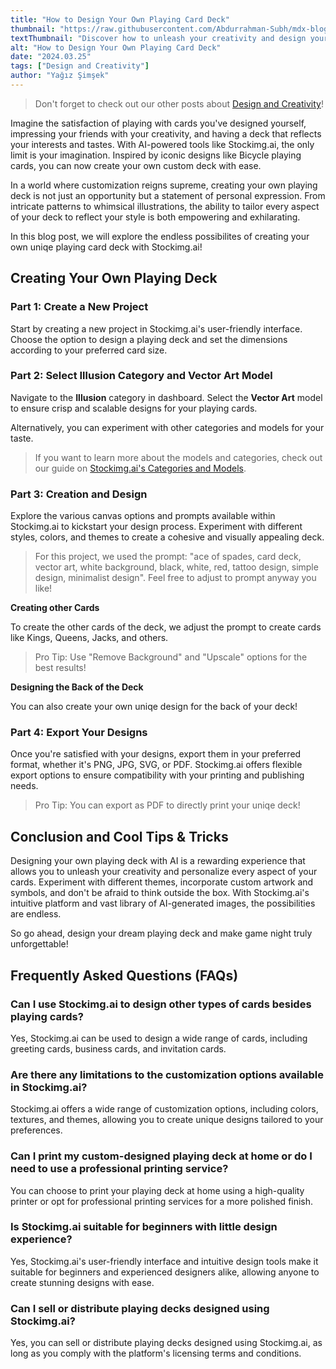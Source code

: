 ```yaml
---
title: "How to Design Your Own Playing Card Deck"
thumbnail: "https://raw.githubusercontent.com/Abdurrahman-Subh/mdx-blog/main/images/other-cards.png"
textThumbnail: "Discover how to unleash your creativity and design your own custom playing deck with AI-powered tools like Stockimg.ai. From selecting themes to exporting your designs, learn how to create a unique and personalized deck that reflects your style and interests."
alt: "How to Design Your Own Playing Card Deck"
date: "2024.03.25"
tags: ["Design and Creativity"]
author: "Yağız Şimşek"
---
```


<CustomImage
    src="https://raw.githubusercontent.com/Abdurrahman-Subh/mdx-blog/main/images/other-cards.png"
    alt="How to Design Your Own Playing Card Deck"
/>

> Don't forget to check out our other posts about [Design and Creativity](https://stockimg.ai/blog/design-and-creativity)!

Imagine the satisfaction of playing with cards you've designed yourself, impressing your friends with your creativity, and having a deck that reflects your interests and tastes. With AI-powered tools like Stockimg.ai, the only limit is your imagination. Inspired by iconic designs like Bicycle playing cards, you can now create your own custom deck with ease.

In a world where customization reigns supreme, creating your own playing deck is not just an opportunity but a statement of personal expression. From intricate patterns to whimsical illustrations, the ability to tailor every aspect of your deck to reflect your style is both empowering and exhilarating.

In this blog post, we will explore the endless possibilites of creating your own uniqe playing card deck with Stockimg.ai!

## Creating Your Own Playing Deck

### Part 1: Create a New Project

<CustomImage
    src="https://raw.githubusercontent.com/Abdurrahman-Subh/mdx-blog/main/images/stockimg-dashboard.png"
    alt="creating a new project"
/>

Start by creating a new project in Stockimg.ai's user-friendly interface. Choose the option to design a playing deck and set the dimensions according to your preferred card size.

### Part 2: Select Illusion Category and Vector Art Model

<CustomImage
    src="https://raw.githubusercontent.com/Abdurrahman-Subh/mdx-blog/main/images/poker-deck-aces.png"
    alt="navigating to categories"
/>

Navigate to the **Illusion** category in dashboard. Select the **Vector Art** model to ensure crisp and scalable designs for your playing cards. 

Alternatively, you can experiment with other categories and models for your taste.

> If you want to learn more about the models and categories, check out our guide on [Stockimg.ai's Categories and Models](https://stockimg.ai/blog/guide/stockimg-categories-and-models-explained).

### Part 3: Creation and Design

<CustomImage
    src="https://raw.githubusercontent.com/Abdurrahman-Subh/mdx-blog/main/images/aces.png"
    alt="aces designs"
/>

Explore the various canvas options and prompts available within Stockimg.ai to kickstart your design process. Experiment with different styles, colors, and themes to create a cohesive and visually appealing deck.

> For this project, we used the prompt: "ace of spades, card deck, vector art, white background, black, white, red, tattoo design, simple design, minimalist design". Feel free to adjust to prompt anyway you like!

**Creating other Cards**

<CustomImage
    src="https://raw.githubusercontent.com/Abdurrahman-Subh/mdx-blog/main/images/other-cards.png"
    alt="other cards"
/>

To create the other cards of the deck, we adjust the prompt to create cards like Kings, Queens, Jacks, and others.

> Pro Tip: Use "Remove Background" and "Upscale" options for the best results!

**Designing the Back of the Deck**

<CustomImage
    src="https://raw.githubusercontent.com/Abdurrahman-Subh/mdx-blog/main/images/deck-back.png"
    alt="back of the deck"
/>

You can also create your own uniqe design for the back of your deck!

### Part 4: Export Your Designs

Once you're satisfied with your designs, export them in your preferred format, whether it's PNG, JPG, SVG, or PDF. Stockimg.ai offers flexible export options to ensure compatibility with your printing and publishing needs.

> Pro Tip: You can export as PDF to directly print your uniqe deck!

## Conclusion and Cool Tips & Tricks

Designing your own playing deck with AI is a rewarding experience that allows you to unleash your creativity and personalize every aspect of your cards. Experiment with different themes, incorporate custom artwork and symbols, and don't be afraid to think outside the box. With Stockimg.ai's intuitive platform and vast library of AI-generated images, the possibilities are endless. 

So go ahead, design your dream playing deck and make game night truly unforgettable!

## Frequently Asked Questions (FAQs)

### Can I use Stockimg.ai to design other types of cards besides playing cards?

Yes, Stockimg.ai can be used to design a wide range of cards, including greeting cards, business cards, and invitation cards.

### Are there any limitations to the customization options available in Stockimg.ai?

Stockimg.ai offers a wide range of customization options, including colors, textures, and themes, allowing you to create unique designs tailored to your preferences.

### Can I print my custom-designed playing deck at home or do I need to use a professional printing service?

You can choose to print your playing deck at home using a high-quality printer or opt for professional printing services for a more polished finish.

### Is Stockimg.ai suitable for beginners with little design experience?

Yes, Stockimg.ai's user-friendly interface and intuitive design tools make it suitable for beginners and experienced designers alike, allowing anyone to create stunning designs with ease.

### Can I sell or distribute playing decks designed using Stockimg.ai?

Yes, you can sell or distribute playing decks designed using Stockimg.ai, as long as you comply with the platform's licensing terms and conditions.